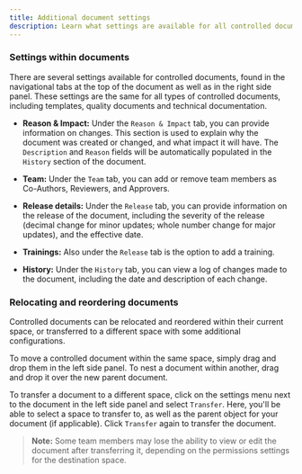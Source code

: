 ```yaml
---
title: Additional document settings
description: Learn what settings are available for all controlled documents.
---
```


### Settings within documents

There are several settings available for controlled documents, found in the navigational tabs at the top of the document as well as in the right side panel. These settings are the same for all types of controlled documents, including templates, quality documents and technical documentation.

- **Reason & Impact:** Under the `Reason & Impact` tab, you can provide information on changes. This section is used to explain why the document was created or changed, and what impact it will have. The `Description` and `Reason` fields will be automatically populated in the `History` section of the document.

- **Team:** Under the `Team` tab, you can add or remove team members as Co-Authors, Reviewers, and Approvers.

- **Release details:** Under the `Release` tab, you can provide information on the release of the document, including the severity of the release (decimal change for minor updates; whole number change for major updates), and the effective date.

- **Trainings:** Also under the `Release` tab is the option to add a training.

- **History:** Under the `History` tab, you can view a log of changes made to the document, including the date and description of each change.

### Relocating and reordering documents

Controlled documents can be relocated and reordered within their current space, or transferred to a different space with some additional configurations.

To move a controlled document within the same space, simply drag and drop them in the left side panel. To nest a document within another, drag and drop it over the new parent document.

To transfer a document to a different space, click on the settings menu next to the document in the left side panel and select `Transfer`.  Here, you'll be able to select a space to transfer to, as well as the parent object for your document (if applicable). Click `Transfer` again to transfer the document.

> **Note:** Some team members may lose the ability to view or edit the document after transferring it, depending on the permissions settings for the destination space.
